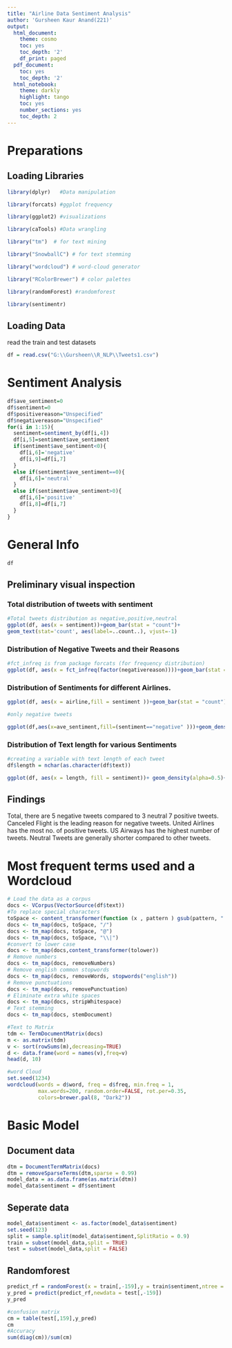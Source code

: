 ```yaml
---
title: "Airline Data Sentiment Analysis"
author: 'Gursheen Kaur Anand(221)'
output:
  html_document:
    theme: cosmo
    toc: yes
    toc_depth: '2'
    df_print: paged
  pdf_document:
    toc: yes
    toc_depth: '2'
  html_notebook:
    theme: darkly
    highlight: tango
    toc: yes
    number_sections: yes
    toc_depth: 2
---   
```


# Preparations {.tabset}

## Loading Libraries  


```r

library(dplyr)   #Data manipulation

library(forcats) #ggplot frequency

library(ggplot2) #visualizations

library(caTools) #Data wrangling

library("tm")  # for text mining

library("SnowballC") # for text stemming

library("wordcloud") # word-cloud generator 

library("RColorBrewer") # color palettes

library(randomForest) #randomforest

library(sentimentr)  

```

## Loading Data

read the train and test datasets

```r
df = read.csv("G:\\Gursheen\\R_NLP\\Tweets1.csv")

```

# Sentiment Analysis
```r
df$ave_sentiment=0
df$sentiment=0
df$positivereason="Unspecified"
df$negativereason="Unspecified"
for(i in 1:15){
  sentiment=sentiment_by(df[i,4])
  df[i,5]=sentiment$ave_sentiment
  if(sentiment$ave_sentiment<0){
    df[i,6]='negative'
    df[i,9]=df[i,7]
  }
  else if(sentiment$ave_sentiment==0){
    df[i,6]='neutral'
  }
  else if(sentiment$ave_sentiment>0){
    df[i,6]='positive'
    df[i,8]=df[i,7]
  }
}
```


# General Info
```r
df
```


## Preliminary visual inspection

### Total distribution of tweets with sentiment
```r
#Total tweets distribution as negative,positive,neutral
ggplot(df, aes(x = sentiment))+geom_bar(stat = "count")+
geom_text(stat='count', aes(label=..count..), vjust=-1)
```

### Distribution of Negative Tweets and their Reasons

```r
#fct_infreq is from package forcats (for frequency distribution)
ggplot(df, aes(x = fct_infreq(factor(negativereason))))+geom_bar(stat = "count")+theme(axis.text.x = element_text(angle = 90, hjust = 1))
```

### Distribution of Sentiments for different Airlines.

```r
ggplot(df, aes(x = airline,fill = sentiment ))+geom_bar(stat = "count")

#only negative tweets

ggplot(df,aes(x=ave_sentiment,fill=(sentiment=="negative" )))+geom_density()

```


### Distribution of Text length for various Sentiments

```r
#creating a variable with text length of each tweet
df$length = nchar(as.character(df$text))

ggplot(df, aes(x = length, fill = sentiment))+ geom_density(alpha=0.5)+scale_x_continuous(name   = 'Tweet\nSentiment') +labs(x='Tweet Length') +theme(text = element_text(size=12)) 

```



## Findings

\nOn Total, there are 5 negative tweets compared to 3 neutral 7 positive tweets. 
\n Canceled Flight is the leading reason for negative tweets. 
\n United Airlines has the most no. of positive tweets. 
\n US Airways has the highest number of tweets. 
\n Neutral Tweets are generally shorter compared to other tweets.


# Most frequent terms used and a Wordcloud

```r
# Load the data as a corpus
docs <- VCorpus(VectorSource(df$text))
#To replace special characters
toSpace <- content_transformer(function (x , pattern ) gsub(pattern, " ", x))
docs <- tm_map(docs, toSpace, "/")
docs <- tm_map(docs, toSpace, "@")
docs <- tm_map(docs, toSpace, "\\|")
#convert to lower case
docs <- tm_map(docs,content_transformer(tolower))
# Remove numbers
docs <- tm_map(docs, removeNumbers)
# Remove english common stopwords
docs <- tm_map(docs, removeWords, stopwords("english"))
# Remove punctuations
docs <- tm_map(docs, removePunctuation)
# Eliminate extra white spaces
docs <- tm_map(docs, stripWhitespace)
# Text stemming
docs <- tm_map(docs, stemDocument)

#Text to Matrix
tdm <- TermDocumentMatrix(docs)
m <- as.matrix(tdm)
v <- sort(rowSums(m),decreasing=TRUE)
d <- data.frame(word = names(v),freq=v)
head(d, 10)

#word Cloud
set.seed(1234)
wordcloud(words = d$word, freq = d$freq, min.freq = 1,
          max.words=200, random.order=FALSE, rot.per=0.35, 
          colors=brewer.pal(8, "Dark2"))
```

# Basic Model

## Document data

```r
dtm = DocumentTermMatrix(docs)
dtm = removeSparseTerms(dtm,sparse = 0.99)
model_data = as.data.frame(as.matrix(dtm))
model_data$sentiment = df$sentiment

```

## Seperate data
```r
model_data$sentiment <- as.factor(model_data$sentiment)
set.seed(123)
split = sample.split(model_data$sentiment,SplitRatio = 0.9)
train = subset(model_data,split = TRUE)
test = subset(model_data,split = FALSE)
```

## Randomforest
```r
predict_rf = randomForest(x = train[,-159],y = train$sentiment,ntree = 10)
y_pred = predict(predict_rf,newdata = test[,-159])
y_pred

#confusion matrix
cm = table(test[,159],y_pred)
cm
#Accuracy
sum(diag(cm))/sum(cm)

```



